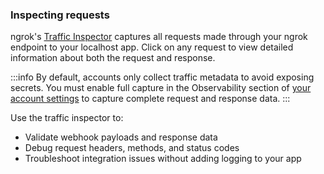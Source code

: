 ### Inspecting requests

ngrok's [Traffic Inspector](https://dashboard.ngrok.com/traffic-inspector) captures all requests made through your ngrok endpoint to your localhost app.
Click on any request to view detailed information about both the request and response.

:::info
By default, accounts only collect traffic metadata to avoid exposing secrets.
You must enable full capture in the Observability section of [your account settings](https://dashboard.ngrok.com/settings) to capture complete request and response data.
:::

Use the traffic inspector to:

- Validate webhook payloads and response data
- Debug request headers, methods, and status codes
- Troubleshoot integration issues without adding logging to your app
